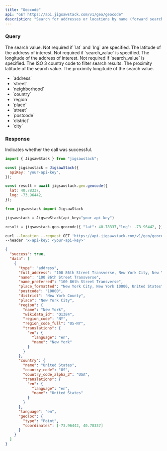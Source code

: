 ```yaml
---
title: "Geocode"
api: "GET https://api.jigsawstack.com/v1/geo/geocode"
description: "Search for addresses or locations by name (forward search) or coordinates (reverse search)."
---
```


### Query

<ParamField query="search_value" type="string">
  The search value. Not required if `lat` and `lng` are specified.
</ParamField>

<ParamField query="lat" type="string">
  The latitude of the address of interest. Not required if `search_value` is
  specified.
</ParamField>

<ParamField query="lng" type="string">
  The longitude of the address of interest. Not required if `search_value` is
  specified.
</ParamField>

<ParamField query="country_code" type="string">
  The ISO 3 country code to filter search results.
</ParamField>

<ParamField query="proximity_lat" type="string">
  The proximity latitude of the search value.
</ParamField>

<ParamField query="proximity_lng" type="string">
  The proximity longitude of the search value.
</ParamField>

<ParamField query="types" type="string">
  <ul>
    <li>`address`</li>
    <li>`street`</li>
    <li>`neighborhood`</li>
    <li>`country`</li>
    <li>`region`</li>
    <li>`place`</li>
    <li>`street`</li>
    <li>`postcode`</li>
    <li>`district`</li>
    <li>`city`</li>
  </ul>
</ParamField>

<Snippet file="header.mdx" />

### Response

<ResponseField name="success" type="boolean">
  Indicates whether the call was successful.
</ResponseField>

<RequestExample>

```javascript Node.js
import { JigsawStack } from "jigsawstack";

const jigsawstack = JigsawStack({
  apiKey: "your-api-key",
});

const result = await jigsawstack.geo.geocode({
  lat: 40.78337,
  lng: -73.96442,
});
```

```python Python
from jigsawstack import JigsawStack

jigsawstack = JigsawStack(api_key="your-api-key")

result = jigsawstack.geo.geocode({ "lat": 40.78337,"lng": -73.96442, })
```

```bash cURL
curl --location --request GET 'https://api.jigsawstack.com/v1/geo/geocode?lng=-73.9654897&lat=40.7824635' \
--header 'x-api-key: <your-api-key>'
```

</RequestExample>

<ResponseExample>

```json Response
{
  "success": true,
  "data": [
    {
      "type": "address",
      "full_address": "100 86th Street Transverse, New York City, New York 10000, United States",
      "name": "100 86th Street Transverse",
      "name_preferred": "100 86th Street Transverse",
      "place_formatted": "New York City, New York 10000, United States",
      "postcode": "10000",
      "district": "New York County",
      "place": "New York City",
      "region": {
        "name": "New York",
        "wikidata_id": "Q1384",
        "region_code": "NY",
        "region_code_full": "US-NY",
        "translations": {
          "en": {
            "language": "en",
            "name": "New York"
          }
        }
      },
      "country": {
        "name": "United States",
        "country_code": "US",
        "country_code_alpha_3": "USA",
        "translations": {
          "en": {
            "language": "en",
            "name": "United States"
          }
        }
      },
      "language": "en",
      "geoloc": {
        "type": "Point",
        "coordinates": [-73.96442, 40.78337]
      }
    }
  ]
}
```

</ResponseExample>
